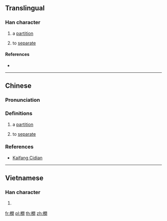 ==Translingual==

===Han character===
{{Han char|rn=75|rad=木|as=12|sn=16|four=|canj=DANA|ids=⿰木間}}

# {{context|Cantonese|lang=yue}} a [[partition]]
# {{context|Cantonese|lang=yue}} to [[separate]]

====References====
* {{Han ref|kx=0555.311|hdz=21296.131|uh=6A7A|ud=27258}}

----

==Chinese==
{{zh-forms}}

===Pronunciation===
{{zh-pron
|c=gaan3
|cat=n,v
}}

===Definitions===
{{zh-hanzi}}

# {{context|Cantonese|lang=zh}} a [[partition]]
# {{context|Cantonese|lang=zh}} to [[separate]]

===References===
* {{qualifier|Cantonese}} [http://kaifangcidian.com/han/yue/%E6%A9%BA Kaifang Cidian]

----

==Vietnamese==

===Han character===
{{vi-readings|rs=木12| hanviet = giàn}}

# {{defn|lang=vi|sort=木12}}

[[fr:橺]]
[[pl:橺]]
[[th:橺]]
[[zh:橺]]